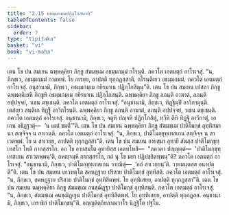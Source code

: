 ```yaml
---
title: "2.15 อธมฺมกมฺมปฏิกฺโกสนาทิ"
tableOfContents: false
sidebar:
  order: 7
type: "tipitaka"
basket: "vi"
book: "vi-maha"
---
```



<DynamicBreadcrumb />

<Division number="154" book="vi-maha">

<Paragraph number="642" book="vi-maha">
เตน โข ปน สมเยน ฉพฺพคฺคิยา ภิกฺขู สํฆมชฺเฌ อธมฺมกมฺมํ กโรนฺติ. ภควโต เอตมตฺถํ อาโรเจสุํ. “น, ภิกฺขเว, อธมฺมกมฺมํ กาตพฺพํ. โย กเรยฺย, อาปตฺติ ทุกฺกฏสฺสาติ. กโรนฺติเยว อธมฺมกมฺมํ. ภควโต เอตมตฺถํ อาโรเจสุํ. อนุชานามิ, ภิกฺขเว, อธมฺมกมฺเม กยิรมาเน ปฏิกฺโกสิตุนฺ”ติ.
</Paragraph>

<Paragraph number="643" book="vi-maha">
เตน โข ปน สมเยน เปสลา ภิกฺขู ฉพฺพคฺคิเยหิ ภิกฺขูหิ อธมฺมกมฺเม กยิรมาเน ปฏิกฺโกสนฺติ. ฉพฺพคฺคิยา ภิกฺขู ลภนฺติ อาฆาตํ, ลภนฺติ อปฺปจฺจยํ, วเธน ตชฺเชนฺติ. ภควโต เอตมตฺถํ อาโรเจสุํ. “อนุชานามิ, ภิกฺขเว, ทิฏฺฐิมฺปิ อาวิกาตุนฺติ. เตสํเยว สนฺติเก ทิฏฺฐึ อาวิกโรนฺติ. ฉพฺพคฺคิยา ภิกฺขู ลภนฺติ อาฆาตํ, ลภนฺติ อปฺปจฺจยํ, วเธน ตชฺเชนฺติ. ภควโต เอตมตฺถํ อาโรเจสุํ. อนุชานามิ, ภิกฺขเว, จตูหิ ปญฺจหิ ปฏิกฺโกสิตุํ, ทฺวีหิ ตีหิ ทิฏฺฐึ อาวิกาตุํ, เอเกน อธิฏฺฐาตุํ—  ‘น เมตํ ขมตี’”ติ.
</Paragraph>

<Paragraph number="644" book="vi-maha">
เตน โข ปน สมเยน ฉพฺพคฺคิยา ภิกฺขู สํฆมชฺเฌ ปาติโมกฺขํ อุทฺทิสมานา สญฺจิจฺจ น สาเวนฺติ. ภควโต เอตมตฺถํ อาโรเจสุํ. “น, ภิกฺขเว, ปาติโมกฺขุทฺเทสเกน สญฺจิจฺจ น สาเวตพฺพํ. โย น สาเวยฺย, อาปตฺติ ทุกฺกฏสฺสา”ติ.
</Paragraph>

<Paragraph number="645" book="vi-maha">
เตน โข ปน สมเยน อายสฺมา อุทายี สํฆสฺส ปาติโมกฺขุทฺเทสโก โหติ กากสฺสรโก. อถ โข อายสฺมโต อุทายิสฺส เอตทโหสิ—  “ภควตา ปญฺญตฺตํ—  ‘ปาติโมกฺขุทฺเทสเกน สาเวตพฺพนฺ’ติ, อหญฺจมฺหิ กากสฺสรโก, กถํ นุ โข มยา ปฏิปชฺชิตพฺพนฺ”ติ? ภควโต เอตมตฺถํ อาโรเจสุํ. “อนุชานามิ, ภิกฺขเว, ปาติโมกฺขุทฺเทสเกน วายมิตุํ—  ‘กถํ สาเวยฺยนฺ’ติ. วายมนฺตสฺส อนาปตฺตี”ติ.
</Paragraph>

<Paragraph number="646" book="vi-maha">
เตน โข ปน สมเยน เทวทตฺโต สคหฏฺฐาย ปริสาย ปาติโมกฺขํ อุทฺทิสติ. ภควโต เอตมตฺถํ อาโรเจสุํ. “น, ภิกฺขเว, สคหฏฺฐาย ปริสาย ปาติโมกฺขํ อุทฺทิสิตพฺพํ. โย อุทฺทิเสยฺย, อาปตฺติ ทุกฺกฏสฺสา”ติ.
</Paragraph>

<Paragraph number="647" book="vi-maha">
เตน โข ปน สมเยน ฉพฺพคฺคิยา ภิกฺขู สํฆมชฺเฌ อนชฺฌิฏฺฐา ปาติโมกฺขํ อุทฺทิสนฺติ. ภควโต เอตมตฺถํ อาโรเจสุํ. “น, ภิกฺขเว, สํฆมชฺเฌ อนชฺฌิฏฺเฐน ปาติโมกฺขํ อุทฺทิสิตพฺพํ. โย อุทฺทิเสยฺย, อาปตฺติ ทุกฺกฏสฺส. อนุชานามิ, ภิกฺขเว, เถราธิกํ ปาติโมกฺขนฺ”ติ.

</Paragraph>
</Division>

<Paragraph number="648" type="center" book="vi-maha">
อญฺญติตฺถิยภาณวาโร นิฏฺฐิโต ปฐโม.
</Paragraph>
